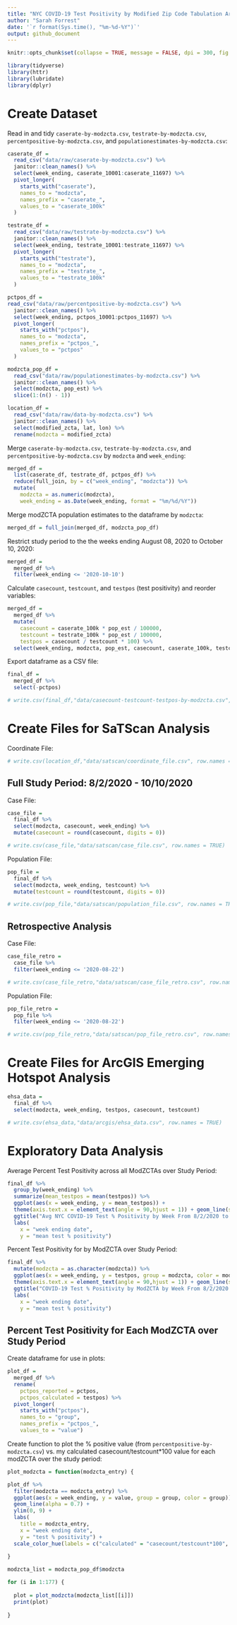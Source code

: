 ```yaml
---
title: "NYC COVID-19 Test Positivity by Modified Zip Code Tabulation Area (modZCTA)"
author: "Sarah Forrest"
date: '`r format(Sys.time(), "%m-%d-%Y")`'
output: github_document
---
```


```r
knitr::opts_chunk$set(collapse = TRUE, message = FALSE, dpi = 300, fig.width = 7)

library(tidyverse)
library(httr)
library(lubridate)
library(dplyr)
```

# Create Dataset 

Read in and tidy `caserate-by-modzcta.csv`, `testrate-by-modzcta.csv`, `percentpositive-by-modzcta.csv`, and `populationestimates-by-modzcta.csv`:

```r
caserate_df = 
  read_csv("data/raw/caserate-by-modzcta.csv") %>%
  janitor::clean_names() %>%
  select(week_ending, caserate_10001:caserate_11697) %>%
  pivot_longer(
    starts_with("caserate"),
    names_to = "modzcta",
    names_prefix = "caserate_", 
    values_to = "caserate_100k"
  )

testrate_df = 
  read_csv("data/raw/testrate-by-modzcta.csv") %>%
  janitor::clean_names() %>%
  select(week_ending, testrate_10001:testrate_11697) %>%
  pivot_longer(
    starts_with("testrate"),
    names_to = "modzcta",
    names_prefix = "testrate_", 
    values_to = "testrate_100k"
  )

pctpos_df =
read_csv("data/raw/percentpositive-by-modzcta.csv") %>%
  janitor::clean_names() %>%
  select(week_ending, pctpos_10001:pctpos_11697) %>%
  pivot_longer(
    starts_with("pctpos"),
    names_to = "modzcta",
    names_prefix = "pctpos_", 
    values_to = "pctpos"
  )

modzcta_pop_df = 
  read_csv("data/raw/populationestimates-by-modzcta.csv") %>% 
  janitor::clean_names() %>%
  select(modzcta, pop_est) %>%
  slice(1:(n() - 1))

location_df = 
  read_csv("data/raw/data-by-modzcta.csv") %>% 
  janitor::clean_names() %>%
  select(modified_zcta, lat, lon) %>%
  rename(modzcta = modified_zcta)
```

Merge `caserate-by-modzcta.csv`, `testrate-by-modzcta.csv`, and `percentpositive-by-modzcta.csv` by `modzcta` and `week_ending`:

```r
merged_df = 
  list(caserate_df, testrate_df, pctpos_df) %>% 
  reduce(full_join, by = c("week_ending", "modzcta")) %>% 
  mutate(
    modzcta = as.numeric(modzcta),
    week_ending = as.Date(week_ending, format = "%m/%d/%Y"))
```

Merge modZCTA population estimates to the dataframe by `modzcta`:

```r
merged_df = full_join(merged_df, modzcta_pop_df)
```

Restrict study period to the the weeks ending August 08, 2020 to October 10, 2020:

```r
merged_df = 
  merged_df %>%
  filter(week_ending <= '2020-10-10')
```

Calculate `casecount`, `testcount`, and `testpos` (test positivity) and reorder variables:

```r
merged_df = 
  merged_df %>% 
  mutate(
    casecount = caserate_100k * pop_est / 100000,
    testcount = testrate_100k * pop_est / 100000,
    testpos = casecount / testcount * 100) %>%
  select(week_ending, modzcta, pop_est, casecount, caserate_100k, testcount, testrate_100k, pctpos, testpos)
```

Export dataframe as a CSV file: 

```r
final_df =
  merged_df %>%
  select(-pctpos)

# write.csv(final_df,"data/casecount-testcount-testpos-by-modzcta.csv", row.names = TRUE)
```

# Create Files for SaTScan Analysis

Coordinate File:

```r
# write.csv(location_df,"data/satscan/coordinate_file.csv", row.names = TRUE)
```

## Full Study Period: 8/2/2020 - 10/10/2020

Case File:

```r
case_file = 
  final_df %>% 
  select(modzcta, casecount, week_ending) %>% 
  mutate(casecount = round(casecount, digits = 0))

# write.csv(case_file,"data/satscan/case_file.csv", row.names = TRUE)
```

Population File:

```r
pop_file = 
  final_df %>% 
  select(modzcta, week_ending, testcount) %>% 
  mutate(testcount = round(testcount, digits = 0))

# write.csv(pop_file,"data/satscan/population_file.csv", row.names = TRUE)
```


## Retrospective Analysis

Case File:

```r
case_file_retro = 
  case_file %>% 
  filter(week_ending <= '2020-08-22')

# write.csv(case_file_retro,"data/satscan/case_file_retro.csv", row.names = TRUE)
```

Population File:

```r
pop_file_retro = 
  pop_file %>% 
  filter(week_ending <= '2020-08-22')

# write.csv(pop_file_retro,"data/satscan/pop_file_retro.csv", row.names = TRUE)
```


# Create Files for ArcGIS Emerging Hotspot Analysis

```r
ehsa_data = 
  final_df %>% 
  select(modzcta, week_ending, testpos, casecount, testcount)

# write.csv(ehsa_data,"data/arcgis/ehsa_data.csv", row.names = TRUE)
```

# Exploratory Data Analysis

Average Percent Test Positivity across all ModZCTAs over Study Period:

```r
final_df %>% 
  group_by(week_ending) %>%
  summarize(mean_testpos = mean(testpos)) %>%
  ggplot(aes(x = week_ending, y = mean_testpos)) + 
  theme(axis.text.x = element_text(angle = 90,hjust = 1)) + geom_line(show.legend = FALSE) +
  ggtitle("Avg NYC COVID-19 Test % Positivity by Week From 8/2/2020 to 10/10/2020") + 
  labs(
    x = "week ending date",
    y = "mean test % positivity")
```

Percent Test Positivity for by ModZCTA over Study Period:

```r
final_df %>% 
  mutate(modzcta = as.character(modzcta)) %>% 
  ggplot(aes(x = week_ending, y = testpos, group = modzcta, color = modzcta)) + 
  theme(axis.text.x = element_text(angle = 90,hjust = 1)) + geom_line(show.legend = FALSE) +
  ggtitle("COVID-19 Test % Positivity by ModZCTA by Week From 8/2/2020 to 10/10/2020") + 
  labs(
    x = "week ending date",
    y = "mean test % positivity")
```

## Percent Test Positivity for Each ModZCTA over Study Period

Create dataframe for use in plots: 

```r
plot_df = 
  merged_df %>% 
  rename(
    pctpos_reported = pctpos,
    pctpos_calculated = testpos) %>% 
  pivot_longer(
    starts_with("pctpos"),
    names_to = "group",
    names_prefix = "pctpos_", 
    values_to = "value")
```

Create function to plot the % positive value (from `percentpositive-by-modzcta.csv`) vs. my calculated casecount/testcount*100 value for each modZCTA over the study period:

```r
plot_modzcta = function(modzcta_entry) {

plot_df %>% 
  filter(modzcta == modzcta_entry) %>% 
  ggplot(aes(x = week_ending, y = value, group = group, color = group)) + 
  geom_line(alpha = 0.7) +
  ylim(0, 9) +
  labs(
    title = modzcta_entry,
    x = "week ending date",
    y = "test % positivity") +
  scale_color_hue(labels = c("calculated" = "casecount/testcount*100", "reported" = "% positive"))
  
}

modzcta_list = modzcta_pop_df$modzcta

for (i in 1:177) {
  
  plot = plot_modzcta(modzcta_list[[i]])
  print(plot)
  
}
```